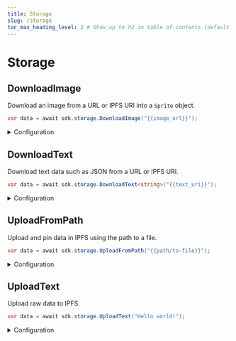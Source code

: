 ```yaml
---
title: Storage
slug: /storage
toc_max_heading_level: 2 # Show up to h2 in table of contents (default is up to h3)
---
```


# Storage

## DownloadImage

Download an image from a URL or IPFS URI into a `Sprite` object.

```csharp
var data = await sdk.storage.DownloadImage("{{image_url}}");
```

<details>
    <summary>Configuration</summary>
    <div>

#### imageUri

An IPFS URI or a URL that points to an image.

Must be a `string`.

### Return Value

Returns a [Sprite](https://docs.unity3d.com/Manual/Sprites.html).

</div>
</details>

## DownloadText

Download text data such as JSON from a URL or IPFS URI.

```csharp
var data = await sdk.storage.DownloadText<string>("{{text_uri}}");
```

<details>
    <summary>Configuration</summary>
    <div>

#### Data type (generic type)

The type of data to return. Any type that can be deserialized with `JsonConvert.DeserializeObject`.

#### textUri

An IPFS URI or a URL that points to data.

Must be a `string`.

### Return Value

Returns the data as the specified type.

</div>
</details>

## UploadFromPath

Upload and pin data in IPFS using the path to a file.

```csharp
var data = await sdk.storage.UploadFromPath("{{path/to-file}}");
```

<details>
    <summary>Configuration</summary>
    <div>

#### path

The path to the file to upload.

Must be a `string`.

</div>
</details>

## UploadText

Upload raw data to IPFS.

```csharp
var data = await sdk.storage.UploadText("Hello world!");
```

<details>
    <summary>Configuration</summary>
    <div>

#### text

The text to upload.

Must be a `string`.

</div>
</details>
